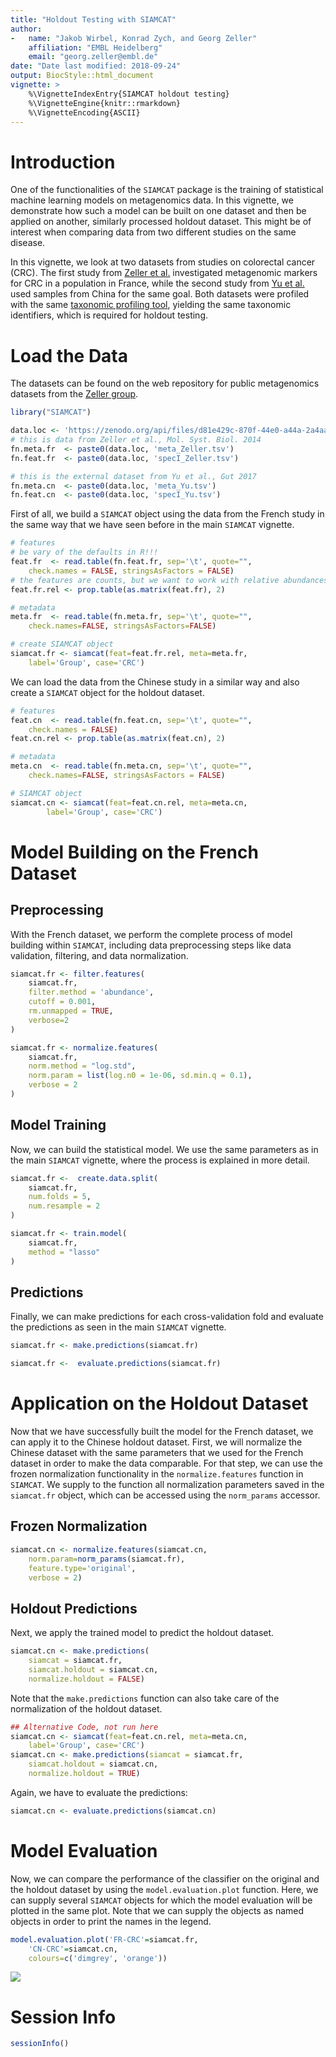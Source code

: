 ```yaml
---
title: "Holdout Testing with SIAMCAT"
author:
-   name: "Jakob Wirbel, Konrad Zych, and Georg Zeller"
    affiliation: "EMBL Heidelberg"
    email: "georg.zeller@embl.de"
date: "Date last modified: 2018-09-24"
output: BiocStyle::html_document
vignette: >
    %\VignetteIndexEntry{SIAMCAT holdout testing}
    %\VignetteEngine{knitr::rmarkdown}
    %\VignetteEncoding{ASCII}
---
```


# Introduction

One of the functionalities of the `SIAMCAT` package is the training of
statistical machine learning models on metagenomics data. In this vignette,
we demonstrate how such a model can be built on one dataset and then be applied
on another, similarly processed holdout dataset. This might be of interest
when comparing data from two different studies on the same disease.

In this vignette, we look at two datasets from studies on colorectal cancer
(CRC). The first study from
[Zeller et al.](http://europepmc.org/abstract/MED/25432777) investigated
metagenomic markers for CRC in a population in France, while the second study
from [Yu et al.](https://europepmc.org/abstract/MED/26408641) used samples
from China for the same goal. Both datasets were profiled with the same
[taxonomic profiling tool](https://github.com/motu-tool/mOTUs_v2), yielding
the same taxonomic identifiers, which is required for holdout testing.

# Load the Data

The datasets can be found on the web repository for public metagenomics
datasets from the
[Zeller group](https://www.embl.de/research/units/scb/zeller/index.html).

```r
library("SIAMCAT")

data.loc <- 'https://zenodo.org/api/files/d81e429c-870f-44e0-a44a-2a4aa541b6c1/'
# this is data from Zeller et al., Mol. Syst. Biol. 2014
fn.meta.fr  <- paste0(data.loc, 'meta_Zeller.tsv')
fn.feat.fr  <- paste0(data.loc, 'specI_Zeller.tsv')

# this is the external dataset from Yu et al., Gut 2017
fn.meta.cn  <- paste0(data.loc, 'meta_Yu.tsv')
fn.feat.cn  <- paste0(data.loc, 'specI_Yu.tsv')
```

First of all, we build a `SIAMCAT` object using the data from the French study
in the same way that we have seen before in the main `SIAMCAT` vignette.

```r
# features
# be vary of the defaults in R!!!
feat.fr  <- read.table(fn.feat.fr, sep='\t', quote="",
    check.names = FALSE, stringsAsFactors = FALSE)
# the features are counts, but we want to work with relative abundances
feat.fr.rel <- prop.table(as.matrix(feat.fr), 2)

# metadata
meta.fr  <- read.table(fn.meta.fr, sep='\t', quote="",
    check.names=FALSE, stringsAsFactors=FALSE)

# create SIAMCAT object
siamcat.fr <- siamcat(feat=feat.fr.rel, meta=meta.fr,
    label='Group', case='CRC')
```

We can load the data from the Chinese study in a similar way and also create a
`SIAMCAT` object for the holdout dataset.

```r
# features
feat.cn  <- read.table(fn.feat.cn, sep='\t', quote="",
    check.names = FALSE)
feat.cn.rel <- prop.table(as.matrix(feat.cn), 2)

# metadata
meta.cn  <- read.table(fn.meta.cn, sep='\t', quote="",
    check.names=FALSE, stringsAsFactors = FALSE)

# SIAMCAT object
siamcat.cn <- siamcat(feat=feat.cn.rel, meta=meta.cn,
        label='Group', case='CRC')
```

# Model Building on the French Dataset

## Preprocessing

With the French dataset, we perform the complete process of model building
within `SIAMCAT`, including data preprocessing steps like data validation,
filtering, and data normalization.

```r
siamcat.fr <- filter.features(
    siamcat.fr,
    filter.method = 'abundance',
    cutoff = 0.001,
    rm.unmapped = TRUE,
    verbose=2
)

siamcat.fr <- normalize.features(
    siamcat.fr,
    norm.method = "log.std",
    norm.param = list(log.n0 = 1e-06, sd.min.q = 0.1),
    verbose = 2
)
```
## Model Training

Now, we can build the statistical model. We use the same parameters as in
the main `SIAMCAT` vignette, where the process is explained in more detail.

```r
siamcat.fr <-  create.data.split(
    siamcat.fr,
    num.folds = 5,
    num.resample = 2
)

siamcat.fr <- train.model(
    siamcat.fr,
    method = "lasso"
)
```


## Predictions

Finally, we can make predictions for each cross-validation fold and evaluate
the predictions as seen in the main `SIAMCAT` vignette.

```r
siamcat.fr <- make.predictions(siamcat.fr)

siamcat.fr <-  evaluate.predictions(siamcat.fr)
```

# Application on the Holdout Dataset

Now that we have successfully built the model for the French dataset, we can
apply it to the Chinese holdout dataset. First, we will normalize the Chinese
dataset with the same parameters that we used for the French dataset in order
to make the data comparable. For that step, we can use the frozen normalization
functionality in the `normalize.features` function in `SIAMCAT`. We supply to
the function all normalization parameters saved in the `siamcat.fr` object,
which can be accessed using the `norm_params` accessor.

## Frozen Normalization

```r

siamcat.cn <- normalize.features(siamcat.cn,
    norm.param=norm_params(siamcat.fr),
    feature.type='original',
    verbose = 2)

```


## Holdout Predictions

Next, we apply the trained model to predict the holdout dataset.

```r
siamcat.cn <- make.predictions(
    siamcat = siamcat.fr,
    siamcat.holdout = siamcat.cn,
    normalize.holdout = FALSE)
```

Note that the `make.predictions` function can also take care of the
normalization of the holdout dataset.

```r
## Alternative Code, not run here
siamcat.cn <- siamcat(feat=feat.cn.rel, meta=meta.cn,
    label='Group', case='CRC')
siamcat.cn <- make.predictions(siamcat = siamcat.fr,
    siamcat.holdout = siamcat.cn,
    normalize.holdout = TRUE)
```

Again, we have to evaluate the predictions:

```r
siamcat.cn <- evaluate.predictions(siamcat.cn)
```

# Model Evaluation

Now, we can compare the performance of the classifier on the original and
the holdout dataset by using the `model.evaluation.plot` function. Here,
we can supply several `SIAMCAT` objects for which the model evaluation will be
plotted in the same plot. Note that we can supply the objects as named objects
in order to print the names in the legend.

```r
model.evaluation.plot('FR-CRC'=siamcat.fr,
    'CN-CRC'=siamcat.cn,
    colours=c('dimgrey', 'orange'))
```

![](./eval_plot_holdout.png)

# Session Info

```r
sessionInfo()
```
